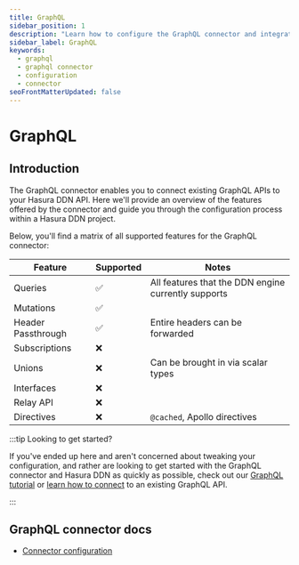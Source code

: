 ```yaml
---
title: GraphQL
sidebar_position: 1
description: "Learn how to configure the GraphQL connector and integrate any existing GraphQL API into your supergraph."
sidebar_label: GraphQL
keywords:
  - graphql
  - graphql connector
  - configuration
  - connector
seoFrontMatterUpdated: false
---
```


# GraphQL

## Introduction

The GraphQL connector enables you to connect existing GraphQL APIs to your Hasura DDN API. Here we'll provide an
overview of the features offered by the connector and guide you through the configuration process within a Hasura DDN
project.

Below, you'll find a matrix of all supported features for the GraphQL connector:

| Feature            | Supported | Notes                                               |
| ------------------ | --------- | --------------------------------------------------- |
| Queries            | ✅        | All features that the DDN engine currently supports |
| Mutations          | ✅        |                                                     |
| Header Passthrough | ✅        | Entire headers can be forwarded                     |
| Subscriptions      | ❌        |                                                     |
| Unions             | ❌        | Can be brought in via scalar types                  |
| Interfaces         | ❌        |                                                     |
| Relay API          | ❌        |                                                     |
| Directives         | ❌        | `@cached`, Apollo directives                        |

:::tip Looking to get started?

If you've ended up here and aren't concerned about tweaking your configuration, and rather are looking to get started
with the GraphQL connector and Hasura DDN as quickly as possible, check out our
[GraphQL tutorial](/how-to-build-with-ddn/with-graphql.mdx) or
[learn how to connect](/data-sources/connect-to-a-source.mdx) to an existing GraphQL API.

:::

## GraphQL connector docs

- [Connector configuration](/reference/connectors/graphql/configuration.mdx)
